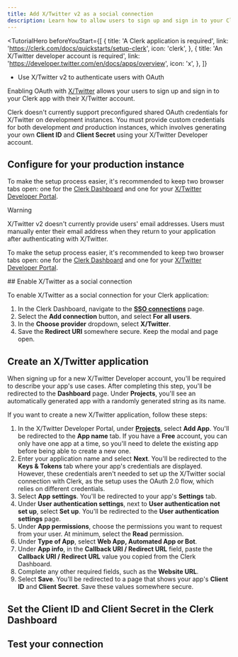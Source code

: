 ```yaml
---
title: Add X/Twitter v2 as a social connection
description: Learn how to allow users to sign up and sign in to your Clerk app with their X/Twitter account using OAuth.
---
```


<TutorialHero
  beforeYouStart={[
    {
      title: 'A Clerk application is required',
      link: 'https://clerk.com/docs/quickstarts/setup-clerk',
      icon: 'clerk',
    },
    {
      title: 'An X/Twitter developer account is required',
      link: 'https://developer.twitter.com/en/docs/apps/overview',
      icon: 'x',
    },
  ]}
>
  - Use X/Twitter v2 to authenticate users with OAuth
</TutorialHero>

Enabling OAuth with [X/Twitter](https://developer.twitter.com/en/docs/x/overview) allows your users to sign up and sign in to your Clerk app with their X/Twitter account.

Clerk doesn't currently support preconfigured shared OAuth credentials for X/Twitter on development instances. You must provide custom credentials for both development _and_ production instances, which involves generating your own **Client ID** and **Client Secret** using your X/Twitter Developer account.

## Configure for your production instance

To make the setup process easier, it's recommended to keep two browser tabs open: one for the [Clerk Dashboard](https://dashboard.clerk.com/last-active?path=user-authentication/sso-connections) and one for your [X/Twitter Developer Portal](https://developer.twitter.com/en/portal/dashboard).

> [!WARNING]
> X/Twitter v2 doesn't currently provide users' email addresses. Users must manually enter their email address when they return to your application after authenticating with X/Twitter.

To make the setup process easier, it's recommended to keep two browser tabs open: one for the [Clerk Dashboard](https://dashboard.clerk.com/last-active?path=user-authentication/sso-connections) and one for your [X/Twitter Developer Portal](https://developer.twitter.com/en/portal/dashboard).

<Steps>
  ## Enable X/Twitter as a social connection

  To enable X/Twitter as a social connection for your Clerk application:

  1. In the Clerk Dashboard, navigate to the [**SSO connections**](https://dashboard.clerk.com/last-active?path=user-authentication/sso-connections) page.
  1. Select the **Add connection** button, and select **For all users**.
  1. In the **Choose provider** dropdown, select **X/Twitter**.
  1. Save the **Redirect URI** somewhere secure. Keep the modal and page open.

  ## Create an X/Twitter application

  When signing up for a new X/Twitter Developer account, you'll be required to describe your app's use cases. After completing this step, you'll be redirected to the **Dashboard** page. Under **Projects**, you'll see an automatically generated app with a randomly generated string as its name.

  If you want to create a new X/Twitter application, follow these steps:

  1. In the X/Twitter Developer Portal, under [**Projects**](https://developer.twitter.com/en/portal/projects-and-apps), select **Add App**. You'll be redirected to the **App name** tab. If you have a **Free** account, you can only have one app at a time, so you'll need to delete the existing app before being able to create a new one.
  1. Enter your application name and select **Next**. You'll be redirected to the **Keys & Tokens** tab where your app's credentials are displayed. However, these credentials aren't needed to set up the X/Twitter social connection with Clerk, as the setup uses the OAuth 2.0 flow, which relies on different credentials.
  1. Select **App settings**. You'll be redirected to your app's **Settings** tab.
  1. Under **User authentication settings**, next to **User authentication not set up**, select **Set up**. You'll be redirected to the **User authentication settings** page.
  1. Under **App permissions**, choose the permissions you want to request from your user. At minimum, select the **Read** permission.
  1. Under **Type of App**, select **Web App, Automated App or Bot**.
  1. Under **App info**, in the **Callback URI / Redirect URL** field, paste the **Callback URI / Redirect URL** value you copied from the Clerk Dashboard.
  1. Complete any other required fields, such as the **Website URL**.
  1. Select **Save**. You'll be redirected to a page that shows your app's **Client ID** and **Client Secret**. Save these values somewhere secure.

  ## Set the Client ID and Client Secret in the Clerk Dashboard

  <Include src="_partials/authentication/set-client-id-secret" />

  ## Test your connection

  <Include src="_partials/authentication/test-your-connection" />
</Steps>
